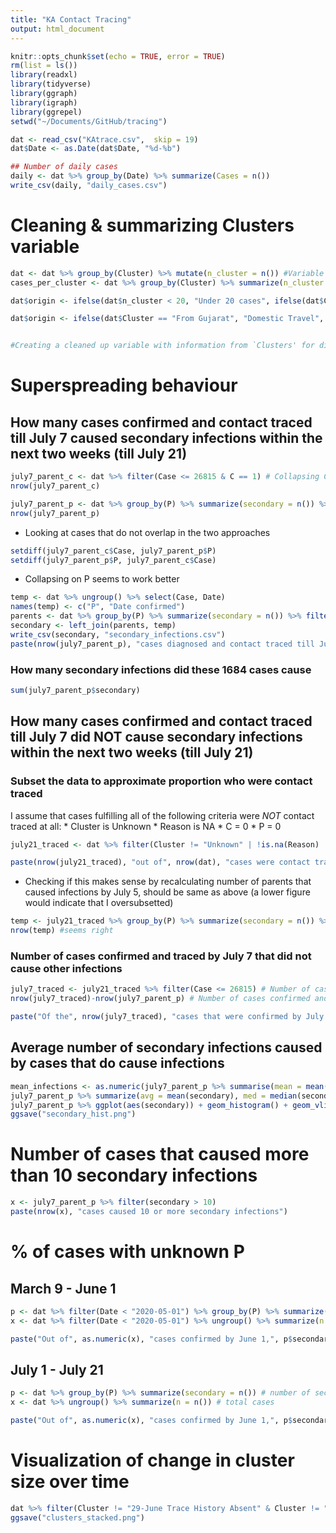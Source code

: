```yaml
---
title: "KA Contact Tracing"
output: html_document
---
```



```r
knitr::opts_chunk$set(echo = TRUE, error = TRUE)
rm(list = ls())
library(readxl)
library(tidyverse)
library(ggraph)
library(igraph)
library(ggrepel)
setwd("~/Documents/GitHub/tracing")
```

```r
dat <- read_csv("KAtrace.csv",  skip = 19)
dat$Date <- as.Date(dat$Date, "%d-%b")
```

```r
## Number of daily cases
daily <- dat %>% group_by(Date) %>% summarize(Cases = n())
write_csv(daily, "daily_cases.csv")
```

# Cleaning & summarizing Clusters variable
```r
dat <- dat %>% group_by(Cluster) %>% mutate(n_cluster = n()) #Variable for number of cases in each cluster
cases_per_cluster <- dat %>% group_by(Cluster) %>% summarize(n_cluster = n()) %>% arrange(-n_cluster) #Table for number of cases in each cluster

dat$origin <- ifelse(dat$n_cluster < 20, "Under 20 cases", ifelse(dat$Cluster == "Influenza like illness", "ILI", ifelse(dat$Cluster == "Severe Acute Respiratory Infection", "SARI", ifelse(dat$Cluster == "TJ Congregation from 13th to 18th March in Delhi", "TJ Congregation", ifelse(dat$Cluster == "Pharmaceutical Company in Nanjangud", "Pharma Co, Nanjangud", as.character(dat$Cluster)))))) 

dat$origin <- ifelse(dat$Cluster == "From Gujarat", "Domestic Travel", ifelse(dat$Cluster == "From Rajasthan", "Domestic Travel", ifelse(dat$Cluster == "From the Southern States", "Domestic Travel", ifelse(dat$Cluster == "From Middle East", "International Travel",ifelse(dat$Cluster == "From United Kingdom", "International Travel",ifelse(dat$Cluster == "From the rest of Europe", "International Travel", ifelse(dat$Cluster == "From USA", "International Travel", ifelse(dat$Cluster == "From South America", "International Travel",ifelse(dat$Cluster == "Second Generation Contact", "Others", as.character(dat$origin))))))))))


#Creating a cleaned up variable with information from `Clusters' for diagramming
```

# Superspreading behaviour 

## How many cases confirmed and contact traced till July 7 caused secondary infections within the next two weeks (till July 21)
```r
july7_parent_c <- dat %>% filter(Case <= 26815 & C == 1) # Collapsing C variable
nrow(july7_parent_c)

july7_parent_p <- dat %>% group_by(P) %>% summarize(secondary = n()) %>% filter(P <= 26815 & P != 0) # Collapsing P variable
nrow(july7_parent_p)
```

* Looking at cases that do not overlap in the two approaches
```r
setdiff(july7_parent_c$Case, july7_parent_p$P)
setdiff(july7_parent_p$P, july7_parent_c$Case) 
```
* Collapsing on P seems to work better

```r
temp <- dat %>% ungroup() %>% select(Case, Date)
names(temp) <- c("P", "Date confirmed")
parents <- dat %>% group_by(P) %>% summarize(secondary = n()) %>% filter(P != 0)
secondary <- left_join(parents, temp)
write_csv(secondary, "secondary_infections.csv")
paste(nrow(july7_parent_p), "cases diagnosed and contact traced till July 7 caused secondary infections by July 21, 2020")
```

### How many secondary infections did these 1684 cases cause
```r
sum(july7_parent_p$secondary)
```

## How many cases confirmed and contact traced till July 7 did NOT cause secondary infections within the next two weeks (till July 21)

### Subset the data to approximate proportion who were contact traced
I assume that cases fulfilling all of the following criteria were *NOT* contact traced at all:
* Cluster is Unknown 
* Reason is NA
* C = 0
* P = 0  

```r
july21_traced <- dat %>% filter(Cluster != "Unknown" | !is.na(Reason) | C != 0 | P != 0)
```

```r
paste(nrow(july21_traced), "out of", nrow(dat), "cases were contact traced till July 21")
```

* Checking if this makes sense by recalculating number of parents that caused infections by July 5, should be same as above (a lower figure would indicate that I oversubsetted)
```r
temp <- july21_traced %>% group_by(P) %>% summarize(secondary = n()) %>% filter(P <= 26815 & P != 0) # Collapsing P variable
nrow(temp) #seems right
```

### Number of cases confirmed and traced by July 7 that did not cause other infections 
```r
july7_traced <- july21_traced %>% filter(Case <= 26815) # Number of cases confirmed and traced by July 7 
nrow(july7_traced)-nrow(july7_parent_p) # Number of cases confirmed and traced by July 7 that did not cause other infections 
```


```r
paste("Of the", nrow(july7_traced), "cases that were confirmed by July 7 and contact traced", nrow(july7_parent_p), "caused secondary infections, while", nrow(july7_traced)-nrow(july7_parent_p), "did not cause any secondary infections at all")
```

## Average number of secondary infections caused by cases that do cause infections
```r
mean_infections <- as.numeric(july7_parent_p %>% summarise(mean = mean(secondary)))
july7_parent_p %>% summarize(avg = mean(secondary), med = median(secondary))
july7_parent_p %>% ggplot(aes(secondary)) + geom_histogram() + geom_vline(aes(xintercept = mean_infections, color = "Mean"), linetype="dashed") + theme_classic() + xlab("Number of infections caused by each patient") + ylab("No. of COVID-19 patients that cause a secondary infection") + ggtitle("Distribution of number of  infections caused")
ggsave("secondary_hist.png")
```
# Number of cases that caused more than 10  secondary infections
```r
x <- july7_parent_p %>% filter(secondary > 10)
paste(nrow(x), "cases caused 10 or more secondary infections")
```

# % of cases with unknown P
## March 9 - June 1
```r
p <- dat %>% filter(Date < "2020-05-01") %>% group_by(P) %>% summarize(secondary = n()) # number of secondary infections 
x <- dat %>% filter(Date < "2020-05-01") %>% ungroup() %>% summarize(n = n()) # total cases
```

```r
paste("Out of", as.numeric(x), "cases confirmed by June 1,", p$secondary[1], "(",100*p$secondary[1]/as.numeric(x),")", "had no contact history")
```

## July 1 - July 21
```r
p <- dat %>% group_by(P) %>% summarize(secondary = n()) # number of secondary infections 
x <- dat %>% ungroup() %>% summarize(n = n()) # total cases
```

```r
paste("Out of", as.numeric(x), "cases confirmed by June 1,", p$secondary[1], "(",100*p$secondary[1]/as.numeric(x),")", "had no contact history")
```

# Visualization of change in cluster size over time
```r
dat %>% filter(Cluster != "29-June Trace History Absent" & Cluster != "28-June Trace History Absent" & Cluster != "27-June Trace History Absent" & Cluster != "Second Generation Contact Absent" & Cluster != "Domestic Travel History Absent" & Cluster != "International Travel History Absent") %>% ggplot(aes(Date)) + geom_bar(position = "fill", aes(fill=origin), alpha = 0.8, color = "black", size = 0.1)  + scale_fill_brewer(palette = "Spectral") + theme_classic() + theme(legend.position="bottom", legend.spacing = unit(0.4, "points"), legend.text = element_text(size = 6))  + ggtitle("Distribution of case origins in Karnataka, March 9 - July 21, 2020") + ylab("Proportion of cases confirmed daily")
ggsave("clusters_stacked.png")
```
